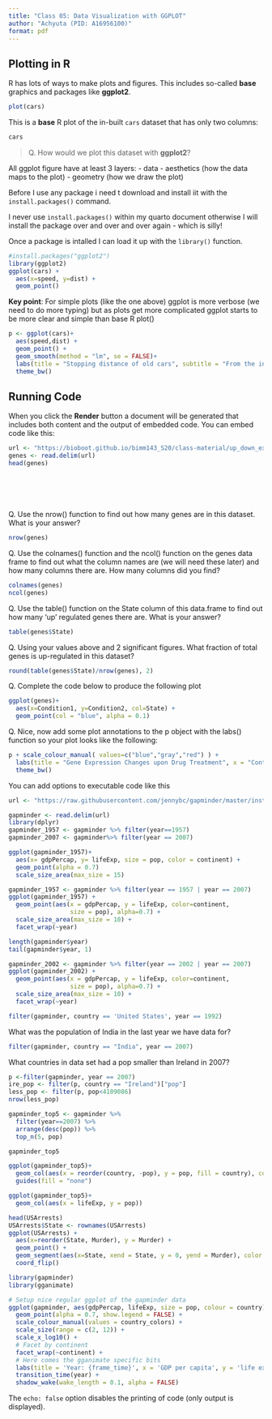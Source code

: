 ```yaml
---
title: "Class 05: Data Visualization with GGPLOT"
author: "Achyuta (PID: A16956100)"
format: pdf
---
```


## Plotting in R

R has lots of ways to make plots and figures. This includes so-called **base** graphics and packages like **ggplot2**.

```r
plot(cars)
```

This is a **base** R plot of the in-built `cars` dataset that has only two columns:
```r
cars
```


>Q. How would we plot this dataset with **ggplot2**?

All ggplot figure have at least 3 layers:
- data
- aesthetics (how the data maps to the plot)
- geometry (how we draw the plot)

Before I use any package i need t download and install iit with the `install.packages()` command.

I never use `install.packages()` within my quarto document otherwise I will install the package over and over and over again - which is silly!

Once a package is intalled I can load it up with the `library()` function.

```r
#install.packages("ggplot2")
library(ggplot2)
ggplot(cars) +
  aes(x=speed, y=dist) +
  geom_point()
```

**Key point**: For simple plots (like the one above) ggplot is more verbose (we need to do more typing) but as plots get more complicated ggplot starts to be more clear and simple than base R plot()

```r
p <- ggplot(cars)+
  aes(speed,dist) +
  geom_point() + 
  geom_smooth(method = "lm", se = FALSE)+
  labs(title = "Stopping distance of old cars", subtitle = "From the inbuilt cars dataset") + 
  theme_bw()
```

## Running Code

When you click the **Render** button a document will be generated that includes both content and the output of embedded code. You can embed code like this:

```r
url <- "https://bioboot.github.io/bimm143_S20/class-material/up_down_expression.txt"
genes <- read.delim(url)
head(genes)







```

Q. Use the nrow() function to find out how many genes are in this dataset. What is your answer?

```r
nrow(genes)
```
Q. Use the colnames() function and the ncol() function on the genes data frame to find out what the column names are (we will need these later) and how many columns there are. How many columns did you find?
```r
colnames(genes)
ncol(genes)
```

Q. Use the table() function on the State column of this data.frame to find out how many ‘up’ regulated genes there are. What is your answer? 

```r
table(genes$State)
```

Q. Using your values above and 2 significant figures. What fraction of total genes is up-regulated in this dataset?

```r
round(table(genes$State)/nrow(genes), 2)
```

Q. Complete the code below to produce the following plot
```r
ggplot(genes)+
  aes(x=Condition1, y=Condition2, col=State) + 
  geom_point(col = "blue", alpha = 0.1)
```

Q. Nice, now add some plot annotations to the p object with the labs() function so your plot looks like the following:
```r
p + scale_colour_manual( values=c("blue","gray","red") ) + 
  labs(title = "Gene Expression Changes upon Drug Treatment", x = "Control (no drug)", y = "Drug Treatment")+
  theme_bw()
```


You can add options to executable code like this 

```r
url <- "https://raw.githubusercontent.com/jennybc/gapminder/master/inst/extdata/gapminder.tsv"

gapminder <- read.delim(url)
library(dplyr)
gapminder_1957 <- gapminder %>% filter(year==1957)
gapminder_2007 <- gapminder%>% filter(year == 2007)
```



```r
ggplot(gapminder_1957)+
  aes(x= gdpPercap, y= lifeExp, size = pop, color = continent) + 
  geom_point(alpha = 0.7)
  scale_size_area(max_size = 15)
```


```r
gapminder_1957 <- gapminder %>% filter(year == 1957 | year == 2007)
ggplot(gapminder_1957) + 
  geom_point(aes(x = gdpPercap, y = lifeExp, color=continent,
                 size = pop), alpha=0.7) + 
  scale_size_area(max_size = 10) +
  facet_wrap(~year)
```

```r
length(gapminder$year)
tail(gapminder$year, 1)

gapminder_2002 <- gapminder %>% filter(year == 2002 | year == 2007)
ggplot(gapminder_2002) + 
  geom_point(aes(x = gdpPercap, y = lifeExp, color=continent,
                 size = pop), alpha=0.7) + 
  scale_size_area(max_size = 10) +
  facet_wrap(~year)

```


```r
filter(gapminder, country == 'United States', year == 1992)
```
What was the population of India in the last year we have data for?

```r
filter(gapminder, country == "India", year == 2007)
```

What countries in data set had a pop smaller than Ireland in 2007?
```r
p <-filter(gapminder, year == 2007)
ire_pop <- filter(p, country == "Ireland")["pop"]
less_pop <- filter(p, pop<4109086)
nrow(less_pop)
```


```r
gapminder_top5 <- gapminder %>% 
  filter(year==2007) %>% 
  arrange(desc(pop)) %>% 
  top_n(5, pop)

gapminder_top5
```


```r
ggplot(gapminder_top5)+
  geom_col(aes(x = reorder(country, -pop), y = pop, fill = country), col = "gray30") + 
  guides(fill = "none")
```

```r
ggplot(gapminder_top5)+
  geom_col(aes(x = lifeExp, y = pop))
```

```r
head(USArrests)
USArrests$State <- rownames(USArrests)
ggplot(USArrests) +
  aes(x=reorder(State, Murder), y = Murder) + 
  geom_point() +
  geom_segment(aes(x=State, xend = State, y = 0, yend = Murder), color = "blue") +
  coord_flip()
```

```r
library(gapminder)
library(gganimate)

# Setup nice regular ggplot of the gapminder data
ggplot(gapminder, aes(gdpPercap, lifeExp, size = pop, colour = country)) +
  geom_point(alpha = 0.7, show.legend = FALSE) +
  scale_colour_manual(values = country_colors) +
  scale_size(range = c(2, 12)) +
  scale_x_log10() +
  # Facet by continent
  facet_wrap(~continent) +
  # Here comes the gganimate specific bits
  labs(title = 'Year: {frame_time}', x = 'GDP per capita', y = 'life expectancy') +
  transition_time(year) +
  shadow_wake(wake_length = 0.1, alpha = FALSE)
```



The `echo: false` option disables the printing of code (only output is displayed).
